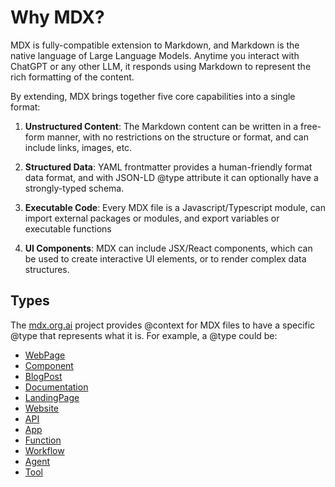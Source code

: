 # Why MDX?

MDX is fully-compatible extension to Markdown, and Markdown is the native language of Large Language Models. Anytime you interact with ChatGPT or any other LLM,
it responds using Markdown to represent the rich formatting of the content.  

By extending, MDX brings together five core capabilities into a single format:

1. **Unstructured Content**: The Markdown content can be written in a free-form manner, with no restrictions on the structure or format, and can include links, images, etc.

2. **Structured Data**: YAML frontmatter provides a human-friendly format data format, and with JSON-LD @type attribute it can optionally have a strongly-typed schema.

3. **Executable Code**: Every MDX file is a Javascript/Typescript module, can import external packages or modules, and export variables or executable functions

4. **UI Components**: MDX can include JSX/React components, which can be used to create interactive UI elements, or to render complex data structures.

## Types

The [mdx.org.ai](https://mdx.org.ai) project provides @context for MDX files to have a specific @type that represents what it is. For example, a @type could be:

 - [WebPage](/WebPage)
 - [Component](/Component)
 - [BlogPost](/BlogPost)
 - [Documentation](/Documentation)
 - [LandingPage](/LandingPage)
 - [Website](/Website)
 - [API](/API)
 - [App](/App)
 - [Function](/Function)
 - [Workflow](/Workflow)
 - [Agent](/Agent)
 - [Tool](/Tool)

